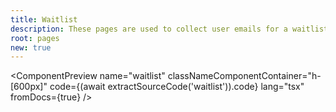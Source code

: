 ```yaml
---
title: Waitlist
description: These pages are used to collect user emails for a waitlist.
root: pages
new: true
---
```



<ComponentPreview
  name="waitlist"
  classNameComponentContainer="h-[600px]"
  code={(await extractSourceCode('waitlist')).code}
  lang="tsx"
  fromDocs={true}
/>